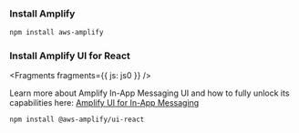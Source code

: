 <!-- TODO What should be done with this page for non-react frameworks -->

### Install Amplify

```bash
npm install aws-amplify
```

### Install Amplify UI for React


<Fragments fragments={{ js: js0 }} />

<Callout>
  Learn more about Amplify In-App Messaging UI and how to fully unlock its capabilities here: <a href="https://ui.docs.amplify.aws/react/connected-components/in-app-messaging">Amplify UI for In-App Messaging</a>
</Callout>

```bash
npm install @aws-amplify/ui-react
```
